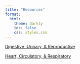 ```yaml
---
title: "Resources"
format: 
  html:
    theme: darkly
    toc: false
    css: styles.css
---
```


[Digestive, Urinary, & Reproductive](https://quizlet.com/user/Th3b3ckst3r/folders/digestive-urinary-reproductive-systems?i=2236oh&x=1xqt)

[Heart, Circulatory, & Respiratory](https://quizlet.com/user/Th3b3ckst3r/folders/heart-circulatory-respiratory-systems?i=2236oh&x=1xqt)